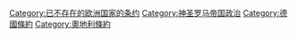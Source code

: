 [[Category:已不存在的欧洲国家的条约|Category:已不存在的欧洲国家的条约]]
[[Category:神圣罗马帝国政治|Category:神圣罗马帝国政治]]
[[Category:德國條約|Category:德國條約]]
[[Category:奧地利條約|Category:奧地利條約]]